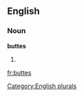 ==English==

===Noun===
'''buttes'''

# {{plural of|[[butte]]}}

[[Category:English plurals]]

[[fr:buttes]]